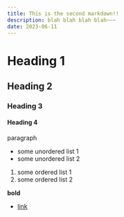 ```yaml
---
title: This is the second markdown!!
description: blah blah blah blah~~~
date: 2023-06-11
---
```


# Heading 1

## Heading 2

### Heading 3

#### Heading 4

paragraph

-  some unordered list 1
-  some unordered list 2

1. some ordered list 1
2. some ordered list 2

**bold**

-  [link](google.com)
